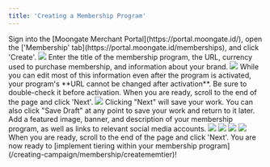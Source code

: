 ```yaml
---
title: 'Creating a Membership Program'
---
```

<Steps>
    <Step title="Register your membership program">
        Sign into the [Moongate Merchant Portal](https://portal.moongate.id/), open the ['Membership' tab](https://portal.moongate.id/memberships), and click 'Create'.
        <img src="/images/creating-campaign/membership/creating program/create campaign flow.gif"/>
    </Step>
    <Step title="Add basic membership program information">
        Enter the title of the membership program, the URL, currency used to purchase membership, and information about your brand.
        <img src="/images/creating-campaign/membership/creating program/Basic Membership Info.webp"/>
        <Warning>
            While you can edit most of this information even after the program is activated, your program's **URL cannot be changed after activation**. Be sure to double-check it before activation.
        </Warning>
        When you are ready, scroll to the end of the page and click 'Next'.
        <img src="/images/creating-campaign/membership/creating program/Next.gif"/>
        <Tip>
            Clicking "Next" will save your work. You can also click "Save Draft" at any point to save your work and return to it later.
        </Tip>
    </Step>
    <Step title="Add membership program images, description, and links">
        Add a featured image, banner, and description of your membership program, as well as links to relevant social media accounts.
        <img src="/images/creating-campaign/membership/creating program/Add Membership Details.webp"/>
        <Tabs>
            <Tab title="Featured Image">
                <img src="/images/creating-campaign/membership/creating program/Featured Image Location.webp"/>
            </Tab>
            <Tab title="Membership Program Descriptor">
                <img src="/images/creating-campaign/membership/creating program/Description Location.webp"/>
            </Tab>
            <Tab title="Socials/Website Links">
                <img src="/images/creating-campaign/membership/creating program/Social Links.webp"/>
            </Tab>
        </Tabs>
        When you are ready, scroll to the end of the page and click 'Next'. You are now ready to [implement tiering within your membership program](/creating-campaign/membership/creatememtier)!
    </Step>
</Steps>